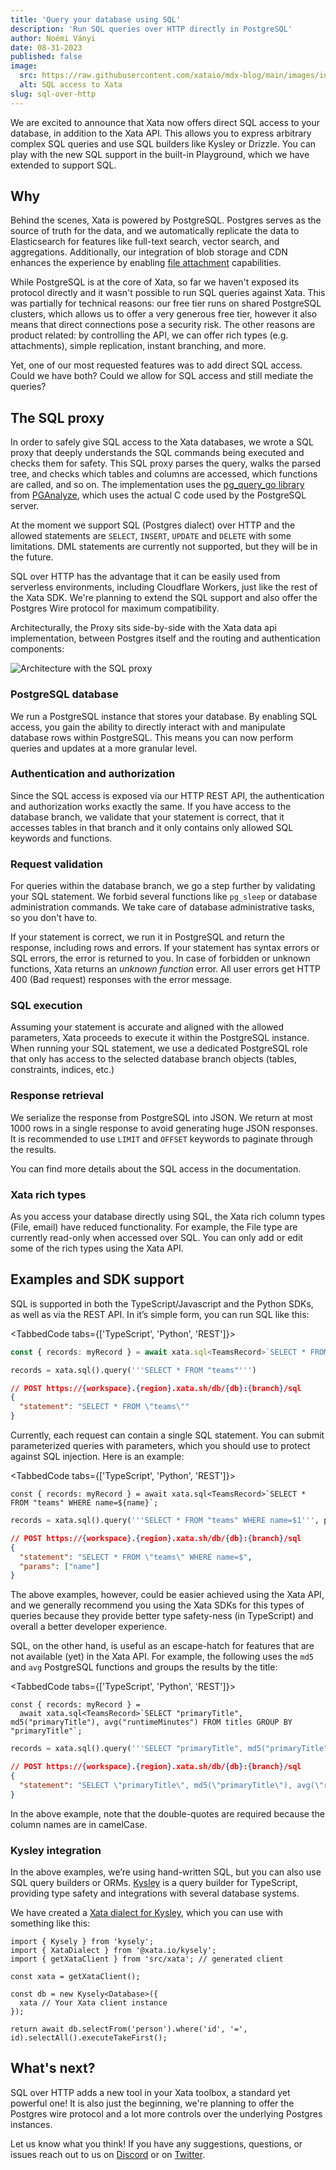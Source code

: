 ```yaml
---
title: 'Query your database using SQL'
description: 'Run SQL queries over HTTP directly in PostgreSQL'
author: Noémi Ványi
date: 08-31-2023
published: false
image:
  src: https://raw.githubusercontent.com/xataio/mdx-blog/main/images/intro-sql-access-over-http-cover.png
  alt: SQL access to Xata
slug: sql-over-http
---
```


We are excited to announce that Xata now offers direct SQL access to your database, in addition to the Xata API. This allows you to express arbitrary complex SQL queries and use SQL builders like Kysley or Drizzle. You can play with the new SQL support in the built-in Playground, which we have extended to support SQL.

## Why

Behind the scenes, Xata is powered by PostgreSQL. Postgres serves as the source of truth for the data, and we automatically replicate the data to Elasticsearch for features like full-text search, vector search, and aggregations. Additionally, our integration of blob storage and CDN enhances the experience by enabling [file attachment](https://xata.io/blog/file-attachments) capabilities.

While PostgreSQL is at the core of Xata, so far we haven't exposed its protocol directly and it wasn't possible to run SQL queries against Xata. This was partially for technical reasons: our free tier runs on shared PostgreSQL clusters, which allows us to offer a very generous free tier, however it also means that direct connections pose a security risk. The other reasons are product related: by controlling the API, we can offer rich types (e.g. attachments), simple replication, instant branching, and more.

Yet, one of our most requested features was to add direct SQL access. Could we have both? Could we allow for SQL access and still mediate the queries?

## The SQL proxy

In order to safely give SQL access to the Xata databases, we wrote a SQL proxy that deeply understands the SQL commands being executed and checks them for safety. This SQL proxy parses the query, walks the parsed tree, and checks which tables and columns are accessed, which functions are called, and so on. The implementation uses the [pg_query_go library](https://github.com/pganalyze/pg_query_go) from [PGAnalyze](https://pganalyze.com/), which uses the actual C code used by the PostgreSQL server.

At the moment we support SQL (Postgres dialect) over HTTP and the allowed statements are `SELECT`, `INSERT`, `UPDATE` and `DELETE` with some limitations. DML statements are currently not supported, but they will be in the future.

SQL over HTTP has the advantage that it can be easily used from serverless environments, including Cloudflare Workers, just like the rest of the Xata SDK. We're planning to extend the SQL support and also offer the Postgres Wire protocol for maximum compatibility.

Architecturally, the Proxy sits side-by-side with the Xata data api implementation, between Postgres itself and the routing and authentication components:

![Architecture with the SQL proxy](images/sql-intro.png)

### PostgreSQL database

We run a PostgreSQL instance that stores your database. By enabling SQL access, you gain the ability to directly interact with and manipulate database rows within PostgreSQL. This means you can now perform queries and updates at a more granular level.

### Authentication and authorization

Since the SQL access is exposed via our HTTP REST API, the authentication and authorization works exactly the same. If you have access to the database branch, we validate that your statement is correct, that it accesses tables in that branch and it only contains only allowed SQL keywords and functions.

### Request validation

For queries within the database branch, we go a step further by validating your SQL statement. We forbid several functions like `pg_sleep` or database administration commands. We take care of database administrative tasks, so you don't have to.

If your statement is correct, we run it in PostgreSQL and return the response, including rows and errors. If your statement has syntax errors or SQL errors, the error is returned to you. In case of forbidden or unknown functions, Xata returns an _unknown function_ error. All user errors get HTTP 400 (Bad request) responses with the error message.

### SQL execution

Assuming your statement is accurate and aligned with the allowed parameters, Xata proceeds to execute it within the PostgreSQL instance. When running your SQL statement, we use a dedicated PostgreSQL role that only has access to the selected database branch objects (tables, constraints, indices, etc.)

### Response retrieval

We serialize the response from PostgreSQL into JSON. We return at most 1000 rows in a single response to avoid generating huge JSON responses. It is recommended to use `LIMIT` and `OFFSET` keywords to paginate through the results.

You can find more details about the SQL access in the documentation.

### Xata rich types

As you access your database directly using SQL, the Xata rich column types (File, email) have reduced functionality. For example, the File type are currently read-only when accessed over SQL. You can only add or edit some of the rich types using the Xata API.

## Examples and SDK support

SQL is supported in both the TypeScript/Javascript and the Python SDKs, as well as via the REST API. In it’s simple form, you can run SQL like this:

<TabbedCode tabs={['TypeScript', 'Python', 'REST']}>

```ts
const { records: myRecord } = await xata.sql<TeamsRecord>`SELECT * FROM "teams"`;
```

```python
records = xata.sql().query('''SELECT * FROM "teams"''')
```

```json
// POST https://{workspace}.{region}.xata.sh/db/{db}:{branch}/sql
{
  "statement": "SELECT * FROM \"teams\""
}
```

</TabbedCode>

Currently, each request can contain a single SQL statement. You can submit parameterized queries with parameters, which you should use to protect against SQL injection. Here is an example:

<TabbedCode tabs={['TypeScript', 'Python', 'REST']}>

```tsx
const { records: myRecord } = await xata.sql<TeamsRecord>`SELECT * FROM "teams" WHERE name=${name}`;
```

```python
records = xata.sql().query('''SELECT * FROM "teams" WHERE name=$1''', params=[name])
```

```json
// POST https://{workspace}.{region}.xata.sh/db/{db}:{branch}/sql
{
  "statement": "SELECT * FROM \"teams\" WHERE name=$",
  "params": ["name"]
}
```

</TabbedCode>

The above examples, however, could be easier achieved using the Xata API, and we generally recommend you using the Xata SDKs for this types of queries because they provide better type safety-ness (in TypeScript) and overall a better developer experience.

SQL, on the other hand, is useful as an escape-hatch for features that are not available (yet) in the Xata API. For example, the following uses the `md5` and `avg` PostgreSQL functions and groups the results by the title:

<TabbedCode tabs={['TypeScript', 'Python', 'REST']}>

```tsx
const { records: myRecord } =
  await xata.sql<TeamsRecord>`SELECT "primaryTitle", md5("primaryTitle"), avg("runtimeMinutes") FROM titles GROUP BY "primaryTitle"`;
```

```python
records = xata.sql().query('''SELECT "primaryTitle", md5("primaryTitle"), avg("runtimeMinutes") FROM titles GROUP BY "primaryTitle"''')
```

```json
// POST https://{workspace}.{region}.xata.sh/db/{db}:{branch}/sql
{
  "statement": "SELECT \"primaryTitle\", md5(\"primaryTitle\"), avg(\"runtimeMinutes\") FROM titles GROUP BY \"primaryTitle\""
}
```

</TabbedCode>

In the above example, note that the double-quotes are required because the column names are in camelCase.

### Kysley integration

In the above examples, we’re using hand-written SQL, but you can also use SQL query builders or ORMs. [Kysley](https://kysely.dev/) is a query builder for TypeScript, providing type safety and integrations with several database systems.

We have created a [Xata dialect for Kysley](https://github.com/xataio/client-ts/tree/main/packages/plugin-client-kysely), which you can use with something like this:

```tsx
import { Kysely } from 'kysely';
import { XataDialect } from '@xata.io/kysely';
import { getXataClient } from 'src/xata'; // generated client

const xata = getXataClient();

const db = new Kysely<Database>({
  xata // Your Xata client instance
});

return await db.selectFrom('person').where('id', '=', id).selectAll().executeTakeFirst();
```

## What's next?

SQL over HTTP adds a new tool in your Xata toolbox, a standard yet powerful one! It is also just the beginning, we're planning to offer the Postgres wire protocol and a lot more controls over the underlying Postgres instances.

Let us know what you think! If you have any suggestions, questions, or issues reach out to us on [Discord](https://xata.io/discord) or on [Twitter](https://twitter.com/xata).
